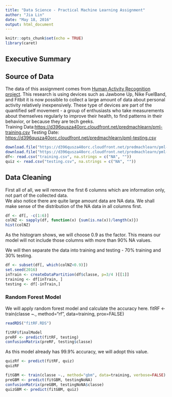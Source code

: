 ```yaml
---
title: "Data Science - Practical Machine Learning Assignment"
author: "Jia Lin"
date: "May 18, 2016"
output: html_document
---
```


```r
knitr::opts_chunk$set(echo = TRUE)
library(caret)
```

## Executive Summary


## Source of Data

The data of this assignment comes from [Human Activity Recognition project](http://groupware.les.inf.puc-rio.br/har). This research is using devices such as Jawbone Up, Nike FuelBand, and Fitbit it is now possible to collect a large amount of data about personal activity relatively inexpensively. These type of devices are part of the quantified self movement - a group of enthusiasts who take measurements about themselves regularly to improve their health, to find patterns in their behavior, or because they are tech geeks.  
Training Data:[https://d396qusza40orc.cloudfront.net/predmachlearn/pml-training.csv](https://d396qusza40orc.cloudfront.net/predmachlearn/pml-training.csv)
Testing Date: [https://d396qusza40orc.cloudfront.net/predmachlearn/pml-testing.csv](https://d396qusza40orc.cloudfront.net/predmachlearn/pml-testing.csv
)
```r
download.file("https://d396qusza40orc.cloudfront.net/predmachlearn/pml-training.csv", "training.csv" )
download.file("https://d396qusza40orc.cloudfront.net/predmachlearn/pml-testing.csv", "testing.csv")
df<- read.csv("training.csv", na.strings = c("NA", ""))
quiz <- read.csv("testing.csv", na.strings = c("NA", ""))

```

## Data Cleaning
First all of all, we will remove the first 6 columns which are information only, not part of the collected data.  
We also notice there are quite large amount data are NA data. We shall make sense of the distribution of the NA data in all columns first.

``` r
df <- df[, -c(1:6)]
colNZ <- sapply(df, function(x) {sum(is.na(x))/length(x)})
hist(colNZ)
```
As the histogram shows, we will choose 0.9 as the factor. This means our model will not include those columns with more than 90% NA values.  

We will then separate the data into training and testing - 70% training and 30% testing.

``` r
df <- subset(df[, which(colNZ<0.9)])
set.seed(2016)
inTrain <- createDataPartition(df$classe, p=3/4 )[[1]]
training <- df[inTrain, ]
testing <- df[-inTrain,]
```

### Random Forest Model
We will apply random forest model and calculate the accuracy here.
fitRF <- train(classe ~., method="rf", data=training, prox=FALSE)
``` r
readRDS("fitRF.RDS")

```

``` r
fitRF$finalModel
preRF <- predict(fitRF, testing)
confusionMatrix(preRF, testing$classe)

```
As this model already has 99.9% accuracy, we will adopt this value. 

``` r
quizRf <- predict(fitRF, quiz)
quizRF
```

``` r
fitGBM <- train(classe ~., method="gbm", data=training, verbose=FALSE)
preGBM <- predict(fitGBM, testingNoNA)
confusionMatrix(preGBM, testingNoNA$classe)
quizGBM <- predict(fitGBM, quiz)
```
